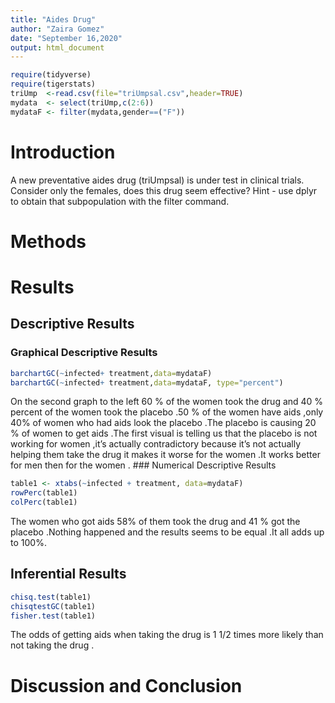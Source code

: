 ```yaml
---
title: "Aides Drug"
author: "Zaira Gomez"
date: "September 16,2020"
output: html_document
---
```


```r
require(tidyverse)
require(tigerstats)
triUmp  <-read.csv(file="triUmpsal.csv",header=TRUE)
mydata  <- select(triUmp,c(2:6))
mydataF <- filter(mydata,gender==("F"))
```

# Introduction

<!--In this section you explain what you are trying to show.  Where did the data come from?  What is the research or other question you are trying to answer?.  If you skimp in this section expect to be marked down in your grade. Paint a picture of the project a couple of paragraphs is expected!-->

A new  preventative aides drug (triUmpsal) is under test in clinical trials. Consider only the females, does this drug seem effective?  Hint - use dplyr to obtain that subpopulation with the filter command.

# Methods

<!--Decide on your methods:  use "variable analysis" or other appropriate descriptors.  Make sure to choose at least one graphical method and at least one numerical method. Discuss what data manipulations may be needed for example subsetting or other binning procedures and what sort of graphical displays and inferential tools will be used!-->

# Results

<!--Divide this section into two sub-sections:  One for your descriptive  results and one for your inferential results.!-->

## Descriptive Results

### Graphical Descriptive Results

<!--Graphical results here.  Make sure to show your code.  Provide appropriate labels for axes, giving units if possible, and provide a good title for the graph, too.  Use the graphical results to describe the patterns if any that exist in the data as focused toward the research question. Bottom line is to explain the features of the graph that are relevant to conforming or departing to what is expected by your null hypothesis !-->
```r
barchartGC(~infected+ treatment,data=mydataF)
barchartGC(~infected+ treatment,data=mydataF, type="percent")

```
On the second graph to the left 60 %  of the women  took the drug and 40 % percent of the women  took the placebo .50 % of the women have aids ,only 40% of women who had aids look the placebo .The placebo is causing 20 % of women to get aids .The first visual is telling us that the placebo is not working for women ,it's actually contradictory because it's not actually helping them take the drug it makes it worse for the women .It works better for men then for the women .
### Numerical Descriptive Results

```r
table1 <- xtabs(~infected + treatment, data=mydataF)
rowPerc(table1)
colPerc(table1)
```

The women who got aids 58% of them took the drug and 41 % got the placebo .Nothing happened and the results seems to be equal .It all adds up to 100%.
<!--Numerical results go here. Use the numerical results to describe the patterns if any that exist in the data as focused toward the research question!-->

## Inferential Results

<!--State hypothesis clearly.  Make sure your discussion of the inferential test covers all the aspects that the test output produces, such as test statistic, p-value etc.  Make a decision about the null hypothesis, explain the assumptions on which the selected test/procedure was based, and why the chosen procedure satisfys the assumptions and is appropriate to answer the research question!-->

```r
chisq.test(table1)
chisqtestGC(table1)
fisher.test(table1)
```
The odds of getting aids when taking the drug is 1 1/2 times more likely than not taking the drug .

# Discussion and Conclusion

<!--Discussion and conclusion here.  If you found a relationship be sure to consider whether the relationship occurs because one of the variavbles causes the other, or whether they perhasps are related for some other reason.  Watch the chapter 6 videos from the GeorgeTown videos collection.!-->

